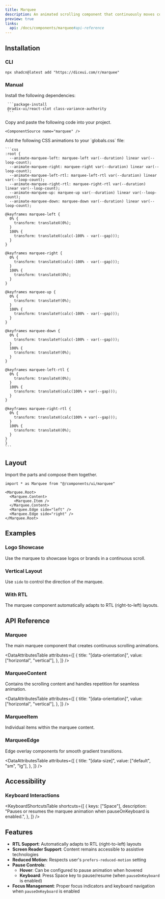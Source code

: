 ```yaml
---
title: Marquee
description: An animated scrolling component that continuously moves content horizontally or vertically.
preview: true
links:
  api: /docs/components/marquee#api-reference
---
```


<ComponentTabs name="marquee-demo" />

## Installation

### CLI

```package-install
npx shadcn@latest add "https://diceui.com/r/marquee"
```

### Manual

<Steps>
  <Step>
     Install the following dependencies:

     ```package-install
     @radix-ui/react-slot class-variance-authority
     ```
  </Step>
  <Step>
    Copy and paste the following code into your project.

    <ComponentSource name="marquee" />
  </Step>
  <Step>
    Add the following CSS animations to your `globals.css` file:

    ```css
    :root {
      --animate-marquee-left: marquee-left var(--duration) linear var(--loop-count);
      --animate-marquee-right: marquee-right var(--duration) linear var(--loop-count);
      --animate-marquee-left-rtl: marquee-left-rtl var(--duration) linear var(--loop-count);
      --animate-marquee-right-rtl: marquee-right-rtl var(--duration) linear var(--loop-count);
      --animate-marquee-up: marquee-up var(--duration) linear var(--loop-count);
      --animate-marquee-down: marquee-down var(--duration) linear var(--loop-count);

    @keyframes marquee-left {
      0% {
        transform: translateX(0%);
      }
      100% {
        transform: translateX(calc(-100% - var(--gap)));
      }
    }

    @keyframes marquee-right {
      0% {
        transform: translateX(calc(-100% - var(--gap)));
      }
      100% {
        transform: translateX(0%);
      }
    }

    @keyframes marquee-up {
      0% {
        transform: translateY(0%);
      }
      100% {
        transform: translateY(calc(-100% - var(--gap)));
      }
    }

    @keyframes marquee-down {
      0% {
        transform: translateY(calc(-100% - var(--gap)));
      }
      100% {
        transform: translateY(0%);
      }
    }

    @keyframes marquee-left-rtl {
      0% {
        transform: translateX(0%);
      }
      100% {
        transform: translateX(calc(100% + var(--gap)));
      }
    }

    @keyframes marquee-right-rtl {
      0% {
        transform: translateX(calc(100% + var(--gap)));
      }
      100% {
        transform: translateX(0%);
      }
    }
    }
    ```
  </Step>
</Steps>

## Layout

Import the parts and compose them together.

```tsx
import * as Marquee from "@/components/ui/marquee"

<Marquee.Root>
  <Marquee.Content>
    <Marquee.Item />
  </Marquee.Content>
  <Marquee.Edge side="left" />
  <Marquee.Edge side="right" />
</Marquee.Root>
```

## Examples

### Logo Showcase

Use the marquee to showcase logos or brands in a continuous scroll.

<ComponentTabs name="marquee-logo-demo" />

### Vertical Layout

Use `side` to control the direction of the marquee.

<ComponentTabs name="marquee-vertical-demo" />

### With RTL

The marquee component automatically adapts to RTL (right-to-left) layouts.

<ComponentTabs name="marquee-rtl-demo" />

## API Reference

### Marquee

The main marquee component that creates continuous scrolling animations.

<AutoTypeTable
  path="./types/docs/marquee.ts"
  name="MarqueeProps"
/>

<DataAttributesTable
  attributes={[
    {
      title: "[data-orientation]",
      value: ["horizontal", "vertical"],
    },
  ]}
/>

### MarqueeContent

Contains the scrolling content and handles repetition for seamless animation.

<AutoTypeTable
  path="./types/docs/marquee.ts"
  name="MarqueeContentProps"
/>

<DataAttributesTable
  attributes={[
    {
      title: "[data-orientation]",
      value: ["horizontal", "vertical"],
    },
  ]}
/>

### MarqueeItem

Individual items within the marquee content.

<AutoTypeTable
  path="./types/docs/marquee.ts"
  name="MarqueeItemProps"
/>

### MarqueeEdge

Edge overlay components for smooth gradient transitions.

<AutoTypeTable
  path="./types/docs/marquee.ts"
  name="MarqueeEdgeProps"
/>

<DataAttributesTable
  attributes={[
    {
      title: "[data-size]",
      value: ["default", "sm", "lg"],
    },
  ]}
/>

## Accessibility

### Keyboard Interactions

<KeyboardShortcutsTable
  shortcuts={[
    {
      keys: ["Space"],
      description: "Pauses or resumes the marquee animation when pauseOnKeyboard is enabled.",
    },
  ]}
/>

## Features

- **RTL Support**: Automatically adapts to RTL (right-to-left) layouts
- **Screen Reader Support**: Content remains accessible to assistive technologies
- **Reduced Motion**: Respects user's `prefers-reduced-motion` setting
- **Pause Controls**: 
  - **Hover**: Can be configured to pause animation when hovered
  - **Keyboard**: Press Space key to pause/resume (when `pauseOnKeyboard` is enabled)
- **Focus Management**: Proper focus indicators and keyboard navigation when `pauseOnKeyboard` is enabled
